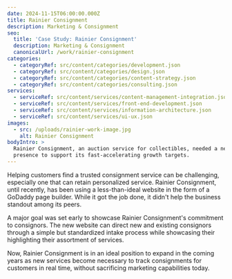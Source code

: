 ```yaml
---
date: 2024-11-15T06:00:00.000Z
title: Rainier Consignment
description: Marketing & Consignment
seo:
  title: 'Case Study: Rainier Consignment'
  description: Marketing & Consignment
  canonicalUrl: /work/rainier-consignment
categories:
  - categoryRef: src/content/categories/development.json
  - categoryRef: src/content/categories/design.json
  - categoryRef: src/content/categories/content-strategy.json
  - categoryRef: src/content/categories/consulting.json
services:
  - serviceRef: src/content/services/content-management-integration.json
  - serviceRef: src/content/services/front-end-development.json
  - serviceRef: src/content/services/information-architecture.json
  - serviceRef: src/content/services/ui-ux.json
images:
  - src: /uploads/rainier-work-image.jpg
    alt: Rainier Consignment
bodyIntro: >
  Rainier Consignment, an auction service for collectibles, needed a new digital
  presence to support its fast-accelerating growth targets.
---
```


<CallToAction href="https://rainierconsignment.com" label="View Website" />

Helping customers find a trusted consignment service can be challenging, especially one that can retain personalized service. Rainier Consignment, until recently, has been using a less-than-ideal website in the form of a GoDaddy page builder. While it got the job done, it didn't help the business standout among its peers.

A major goal was set early to showcase Rainier Consignment's commitment to consignors. The new website can direct new and existing consignors through a simple but standardized intake process while showcasing their highlighting their assortment of services.

Now, Rainier Consignment is in an ideal position to expand in the coming years as new services become necessary to track consignments for customers in real time, without sacrificing marketing capabilities today.
